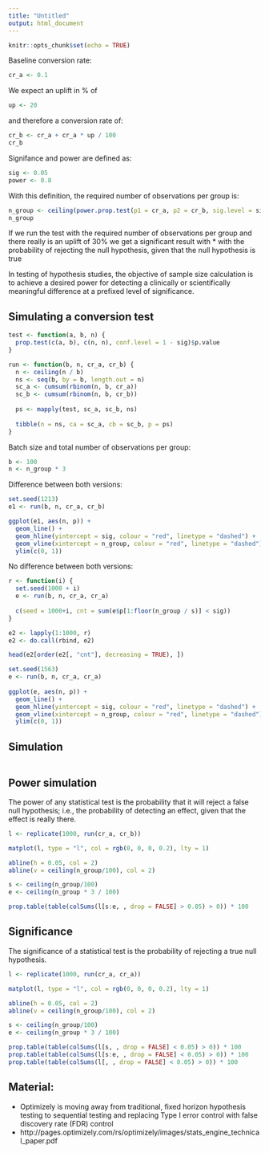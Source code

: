 ```yaml
---
title: "Untitled"
output: html_document
---
```


```r
knitr::opts_chunk$set(echo = TRUE)
```

Baseline conversion rate:
```r
cr_a <- 0.1
```

We expect an uplift in % of
```r
up <- 20
```
and therefore a conversion rate of:
```r
cr_b <- cr_a + cr_a * up / 100
cr_b
```

Signifance and power are defined as:
```r
sig <- 0.05
power <- 0.8
```

With this definition, the required number of observations per group is:
```r
n_group <- ceiling(power.prop.test(p1 = cr_a, p2 = cr_b, sig.level = sig, power = power)$n)
n_group
```

If we run the test with the required number of observations per group and there
really is an uplift of 30% we get a significant result with
* with the probability of rejecting the null hypothesis, given that the null hypothesis is true


In testing of hypothesis studies, the objective of sample size calculation is to achieve a desired power for detecting a clinically or scientifically meaningful difference at a prefixed level of significance.


## Simulating a conversion test

```r
test <- function(a, b, n) { 
  prop.test(c(a, b), c(n, n), conf.level = 1 - sig)$p.value
}

run <- function(b, n, cr_a, cr_b) {
  n <- ceiling(n / b)
  ns <- seq(b, by = b, length.out = n)
  sc_a <- cumsum(rbinom(n, b, cr_a))
  sc_b <- cumsum(rbinom(n, b, cr_b))
  
  ps <- mapply(test, sc_a, sc_b, ns)
  
  tibble(n = ns, ca = sc_a, cb = sc_b, p = ps)
}
```

Batch size and total number of observations per group:
```r
b <- 100
n <- n_group * 3
```

Difference between both versions:
```r
set.seed(1213)
e1 <- run(b, n, cr_a, cr_b)

ggplot(e1, aes(n, p)) + 
  geom_line() + 
  geom_hline(yintercept = sig, colour = "red", linetype = "dashed") +
  geom_vline(xintercept = n_group, colour = "red", linetype = "dashed") +
  ylim(c(0, 1))
```

No difference between both versions:
```r
r <- function(i) {
  set.seed(1000 + i)
  e <- run(b, n, cr_a, cr_a)
  
  c(seed = 1000+i, cnt = sum(e$p[1:floor(n_group / s)] < sig))
}

e2 <- lapply(1:1000, r)
e2 <- do.call(rbind, e2)

head(e2[order(e2[, "cnt"], decreasing = TRUE), ])
```

```r
set.seed(1563)
e <- run(b, n, cr_a, cr_a)
  
ggplot(e, aes(n, p)) + 
  geom_line() + 
  geom_hline(yintercept = sig, colour = "red", linetype = "dashed") +
  geom_vline(xintercept = n_group, colour = "red", linetype = "dashed") +
  ylim(c(0, 1))
```



## Simulation

```r

```


## Power simulation

The power of any statistical test is the probability that it will reject a false null hypothesis; 
i.e., the probability of detecting an effect, given that the effect is really there.

```r
l <- replicate(1000, run(cr_a, cr_b))

matplot(l, type = "l", col = rgb(0, 0, 0, 0.2), lty = 1)

abline(h = 0.05, col = 2)
abline(v = ceiling(n_group/100), col = 2)

s <- ceiling(n_group/100)
e <- ceiling(n_group * 3 / 100)

prop.table(table(colSums(l[s:e, , drop = FALSE] > 0.05) > 0)) * 100
```


## Significance

The significance of a statistical test is the probability of rejecting a true null hypothesis.

```r
l <- replicate(1000, run(cr_a, cr_a))

matplot(l, type = "l", col = rgb(0, 0, 0, 0.2), lty = 1)

abline(h = 0.05, col = 2)
abline(v = ceiling(n_group/100), col = 2)
```

```r
s <- ceiling(n_group/100)
e <- ceiling(n_group * 3 / 100)

prop.table(table(colSums(l[s, , drop = FALSE] < 0.05) > 0)) * 100
prop.table(table(colSums(l[s:e, , drop = FALSE] < 0.05) > 0)) * 100
prop.table(table(colSums(l[, , drop = FALSE] < 0.05) > 0)) * 100
```



## Material:

- Optimizely is moving away from traditional, fixed horizon hypothesis testing to sequential
testing and replacing Type I error control with false discovery rate (FDR) control
- http://pages.optimizely.com/rs/optimizely/images/stats_engine_technical_paper.pdf